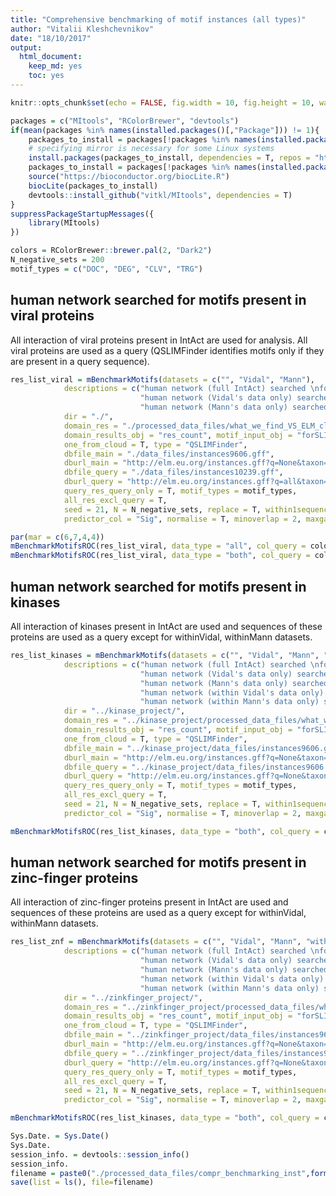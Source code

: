 ```yaml
---
title: "Comprehensive benchmarking of motif instances (all types)"
author: "Vitalii Kleshchevnikov"
date: "18/10/2017"
output: 
  html_document: 
    keep_md: yes
    toc: yes
---
```


```r
knitr::opts_chunk$set(echo = FALSE, fig.width = 10, fig.height = 10, warning = FALSE, message = FALSE)

packages = c("MItools", "RColorBrewer", "devtools")
if(mean(packages %in% names(installed.packages()[,"Package"])) != 1){
    packages_to_install = packages[!packages %in% names(installed.packages()[,"Package"])]
    # specifying mirror is necessary for some Linux systems
    install.packages(packages_to_install, dependencies = T, repos = "http://mirrors.ebi.ac.uk/CRAN/")
    packages_to_install = packages[!packages %in% names(installed.packages()[,"Package"])]
    source("https://bioconductor.org/biocLite.R")
    biocLite(packages_to_install)
    devtools::install_github("vitkl/MItools", dependencies = T)
}
suppressPackageStartupMessages({
    library(MItools)
})

colors = RColorBrewer::brewer.pal(2, "Dark2")
N_negative_sets = 200
motif_types = c("DOC", "DEG", "CLV", "TRG")
```

## human network searched for motifs present in viral proteins

All interaction of viral proteins present in IntAct are used for analysis. All viral proteins are used as a query (QSLIMFinder identifies motifs only if they are present in a query sequence).

```r
res_list_viral = mBenchmarkMotifs(datasets = c("", "Vidal", "Mann"), 
            descriptions = c("human network (full IntAct) searched \nfor motifs present in viral proteins",
                             "human network (Vidal's data only) searched \nfor motifs present in viral proteins",
                             "human network (Mann's data only) searched \nfor motifs present in viral proteins"),
            dir = "./",
            domain_res = "./processed_data_files/what_we_find_VS_ELM_clust20171019.RData",
            domain_results_obj = "res_count", motif_input_obj = "forSLIMFinder_Ready",
            one_from_cloud = T, type = "QSLIMFinder",
            dbfile_main = "./data_files/instances9606.gff",
            dburl_main = "http://elm.eu.org/instances.gff?q=None&taxon=Homo%20sapiens&instance_logic=",
            dbfile_query = "./data_files/instances10239.gff",
            dburl_query = "http://elm.eu.org/instances.gff?q=all&taxon=irus&instance_logic=",
            query_res_query_only = T, motif_types = motif_types,
            all_res_excl_query = T,
            seed = 21, N = N_negative_sets, replace = T, within1sequence = T,
            predictor_col = "Sig", normalise = T, minoverlap = 2, maxgap = 0, motif_setup_month = "201710")

par(mar = c(6,7,4,4))
mBenchmarkMotifsROC(res_list_viral, data_type = "all", col_query = colors[1], col_all = colors[2], lwd = 1, text_args = "col = \"black\" | cex = 2", legend_args = "x = 0.35 | y = 0.45 | cex = 1.7 | y.intersp = 1.2 | box.col = \"transparent\"| bg = \"transparent\"", cex.axis = 1.6, cex.lab = 1.7, cex.main = 2, xlim = c(0,1), ylim = c(0,1))
mBenchmarkMotifsROC(res_list_viral, data_type = "both", col_query = colors[1], col_all = colors[2], lwd = 4, text_args = "col = \"black\" | cex = 2", legend_args = "x = 0.35 | y = 0.45 | cex = 1.7 | y.intersp = 1.2 | box.col = \"transparent\"| bg = \"transparent\"", cex.axis = 1.6, cex.lab = 1.7, cex.main = 2, xlim = c(0,1), ylim = c(0,1))
```

## human network searched for motifs present in kinases

All interaction of kinases present in IntAct are used and sequences of these proteins are used as a query except for withinVidal, withinMann datasets.  

```r
res_list_kinases = mBenchmarkMotifs(datasets = c("", "Vidal", "Mann", "withinVidal", "withinMann"), 
            descriptions = c("human network (full IntAct) searched \nfor motifs present in kinases",
                             "human network (Vidal's data only) searched \nfor motifs present in kinases",
                             "human network (Mann's data only) searched \nfor motifs present in kinases",
                             "human network (within Vidal's data only) searched \nfor motifs present in kinases",
                             "human network (within Mann's data only) searched \nfor motifs present in kinases"),
            dir = "../kinase_project/",
            domain_res = "../kinase_project/processed_data_files/what_we_find_VS_ELM_clust20171019.RData",
            domain_results_obj = "res_count", motif_input_obj = "forSLIMFinder_Ready",
            one_from_cloud = T, type = "QSLIMFinder",
            dbfile_main = "../kinase_project/data_files/instances9606.gff",
            dburl_main = "http://elm.eu.org/instances.gff?q=None&taxon=Homo%20sapiens&instance_logic=",
            dbfile_query = "../kinase_project/data_files/instances9606.gff",
            dburl_query = "http://elm.eu.org/instances.gff?q=None&taxon=Homo%20sapiens&instance_logic=",
            query_res_query_only = T, motif_types = motif_types,
            all_res_excl_query = T,
            seed = 21, N = N_negative_sets, replace = T, within1sequence = T,
            predictor_col = "Sig", normalise = T, minoverlap = 2, maxgap = 0, motif_setup_month = "201710")

mBenchmarkMotifsROC(res_list_kinases, data_type = "both", col_query = colors[1], col_all = colors[2], lwd = 4, text_args = "col = \"black\" | cex = 2", legend_args = "x = 0.5 | y = 0.4 | y.intersp = 1.5 | box.col = \"white\"")
```

## human network searched for motifs present in zinc-finger proteins

All interaction of zinc-finger proteins present in IntAct are used and sequences of these proteins are used as a query except for withinVidal, withinMann datasets.  

```r
res_list_znf = mBenchmarkMotifs(datasets = c("", "Vidal", "Mann", "withinVidal", "withinMann"), 
            descriptions = c("human network (full IntAct) searched \nfor motifs present in zinc-finger proteins",
                             "human network (Vidal's data only) searched \nfor motifs present in zinc-finger proteins",
                             "human network (Mann's data only) searched \nfor motifs present in zinc-finger proteins",
                             "human network (within Vidal's data only) searched \nfor motifs present in zinc-finger proteins",
                             "human network (within Mann's data only) searched \nfor motifs present in zinc-finger proteins"),
            dir = "../zinkfinger_project/",
            domain_res = "../zinkfinger_project/processed_data_files/what_we_find_VS_ELM_clust20171019.RData",
            domain_results_obj = "res_count", motif_input_obj = "forSLIMFinder_Ready",
            one_from_cloud = T, type = "QSLIMFinder",
            dbfile_main = "../zinkfinger_project/data_files/instances9606.gff",
            dburl_main = "http://elm.eu.org/instances.gff?q=None&taxon=Homo%20sapiens&instance_logic=",
            dbfile_query = "../zinkfinger_project/data_files/instances9606.gff",
            dburl_query = "http://elm.eu.org/instances.gff?q=None&taxon=Homo%20sapiens&instance_logic=",
            query_res_query_only = T, motif_types = motif_types,
            all_res_excl_query = T,
            seed = 21, N = N_negative_sets, replace = T, within1sequence = T,
            predictor_col = "Sig", normalise = T, minoverlap = 2, maxgap = 0, motif_setup_month = "201711")

mBenchmarkMotifsROC(res_list_kinases, data_type = "both", col_query = colors[1], col_all = colors[2], lwd = 4, text_args = "col = \"black\" | cex = 2", legend_args = "x = 0.5 | y = 0.4 | y.intersp = 1.5 | box.col = \"white\"")
```

```r
Sys.Date. = Sys.Date()
Sys.Date.
session_info. = devtools::session_info()
session_info.
filename = paste0("./processed_data_files/compr_benchmarking_inst",format(Sys.Date(), "%Y%m"),".RData")
save(list = ls(), file=filename)
```